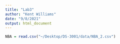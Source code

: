 ```yaml
---
title: "Lab3"
author: "Kent Williams"
date: "9/8/2021"
output: html_document
---
```


```r
NBA = read.csv("~/Desktop/DS-3001/data/NBA_2.csv")
```

